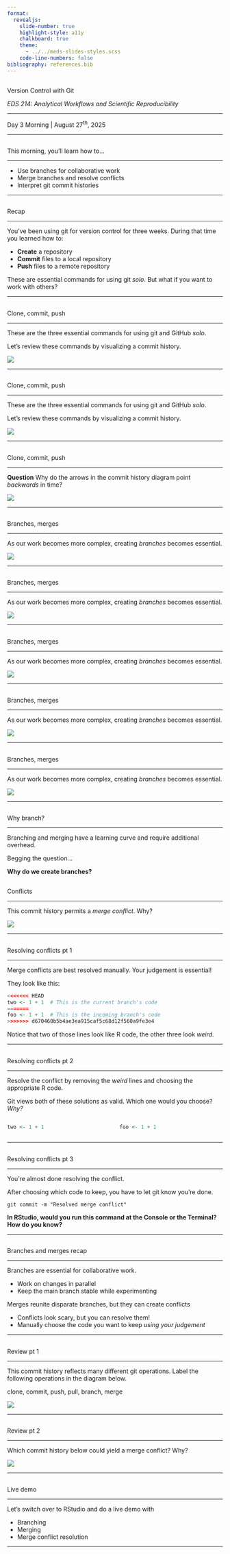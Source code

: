 ```yaml
---
format: 
  revealjs:
    slide-number: true
    highlight-style: a11y
    chalkboard: true
    theme: 
      - ../../meds-slides-styles.scss
    code-line-numbers: false
bibliography: references.bib
---
```


## {#title-slide data-menu-title="Title Slide" background="#053660"} 

[Version Control with Git]{.custom-title}

[*EDS 214: Analytical Workflows and Scientific Reproducibility*]{.custom-subtitle}

<hr class="hr-teal">

[Day 3 Morning | August 27^th^, 2025]{.custom-subtitle3}

---

## {#learning-objectives data-menu-title="Learning Objectives"} 

[This morning, you'll learn how to...]{.slide-title}

<hr>

::: {.body-text-l}
* Use branches for collaborative work
* Merge branches and resolve conflicts
* Interpret git commit histories
:::

---

## {#recap data-menu-title="Recap"} 

[Recap]{.slide-title}

<hr>

You've been using git for version control for three weeks. During that time you learned how to:

* **Create** a repository
* **Commit** files to a local repository
* **Push** files to a remote repository

These are essential commands for using git *solo*. But what if you want to work with others?

---

## {#clone-commit-push1 data-menu-title="Clone, commit, push"} 

[Clone, commit, push]{.slide-title}

<hr>

These are the three essential commands for using git and GitHub *solo*.

Let's review these commands by visualizing a commit history.

![](images/day3/branchmerge/ccp1.png)

---

## {#clone-commit-push2 data-menu-title="Clone, commit, push"} 

[Clone, commit, push]{.slide-title}

<hr>

These are the three essential commands for using git and GitHub *solo*.

Let's review these commands by visualizing a commit history.

![](images/day3/branchmerge/ccp2.png)

---

## {#clone-commit-push3 data-menu-title="Clone, commit, push"} 

[Clone, commit, push]{.slide-title}

<hr>

**Question** Why do the arrows in the commit history diagram point _backwards_ in time?

![](images/day3/branchmerge/ccp2.png)

---

## {#branches-merges1 data-menu-title="Branches, merges"} 

[Branches, merges]{.slide-title}

<hr>

As our work becomes more complex, creating _branches_ becomes essential.

![](images/day3/branchmerge/branch1.png)

---

## {#branches-merges2 data-menu-title="Branches, merges"} 

[Branches, merges]{.slide-title}

<hr>

As our work becomes more complex, creating _branches_ becomes essential.

![](images/day3/branchmerge/branch2.png)

---

## {#branches-merges3 data-menu-title="Branches, merges"} 

[Branches, merges]{.slide-title}

<hr>

As our work becomes more complex, creating _branches_ becomes essential.

![](images/day3/branchmerge/branch3.png)

---

## {#branches-merges4 data-menu-title="Branches, merges"} 

[Branches, merges]{.slide-title}

<hr>

As our work becomes more complex, creating _branches_ becomes essential.

![](images/day3/branchmerge/branch4.png)

---

## {#branches-merges5 data-menu-title="Branches, merges"} 

[Branches, merges]{.slide-title}

<hr>

As our work becomes more complex, creating _branches_ becomes essential.

![](images/day3/branchmerge/branch5.png)

---

## {#why-branch data-menu-title="Why branch?"} 

[Why branch?]{.slide-title}

<hr>

Branching and merging have a learning curve and require additional overhead.

Begging the question...

[**Why do we create branches?**]{.body-text-l}

## {#conflicts data-menu-title="Conflicts"} 

[Conflicts]{.slide-title}

<hr>

This commit history permits a *merge conflict*. Why?

![](images/day3/branchmerge/conflict1.png)

---

## {#resolving-conflicts-1 data-menu-title="Resolving conflicts pt 1"} 

[Resolving conflicts pt 1]{.slide-title}

<hr>

Merge conflicts are best resolved manually. Your judgement is essential!

They look like this:

```r
<<<<<<< HEAD
two <- 1 + 1  # This is the current branch's code
=======
foo <- 1 + 1  # This is the incoming branch's code
>>>>>>> d670460b5b4ae3ea915caf5c68d12f560a9fe3e4
```

Notice that two of those lines look like R code, the other three look *weird*.

---

## {#resolving-conflicts-2 data-menu-title="Resolving conflicts pt 2"} 

[Resolving conflicts pt 2]{.slide-title}

<hr>

Resolve the conflict by removing the *weird* lines and choosing the appropriate R code.

Git views both of these solutions as valid. Which one would you choose? _Why?_

:::: {.columns}

::: {.column width="50%"}

```r
two <- 1 + 1
```

:::

::: {.column width="50%"}

```r
foo <- 1 + 1
```

:::

::::

---

## {#resolving-conflicts-3 data-menu-title="Resolving conflicts pt 3"} 

[Resolving conflicts pt 3]{.slide-title}

<hr>

You're almost done resolving the conflict.

After choosing which code to keep, you have to let git know you're done.

`git commit -m "Resolved merge conflict"`

**In RStudio, would you run this command at the Console or the Terminal? How do you know?**

---

## {#branches-merges-recap data-menu-title="Branches and merges recap"} 

[Branches and merges recap]{.slide-title}

<hr>

Branches are essential for collaborative work.

* Work on changes in parallel
* Keep the main branch stable while experimenting

Merges reunite disparate branches, but they can create conflicts

* Conflicts look scary, but you can resolve them!
* Manually choose the code you want to keep *using your judgement*

---

## {#review-pt-1 data-menu-title="Review pt 1"} 

[Review pt 1]{.slide-title}

<hr>

This commit history reflects many different git operations. Label the following operations in the diagram below.

clone, commit, push, pull, branch, merge

![](images/day3/branchmerge/review1.png)

---

## {#review-pt-2 data-menu-title="Review pt 2"} 

[Review pt 2]{.slide-title}

<hr>

Which commit history below could yield a merge conflict? Why?

![](images/day3/branchmerge/review2.png)

---

## {#live-demo data-menu-title="Live demo"} 

[Live demo]{.slide-title}

<hr>

Let's switch over to RStudio and do a live demo with 

* Branching 
* Merging
* Merge conflict resolution

---

